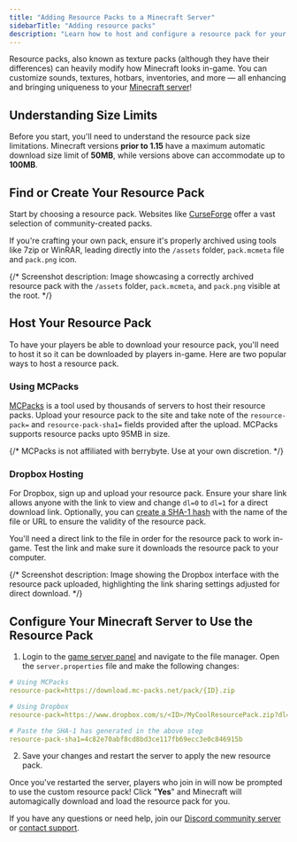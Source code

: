 ---
title: "Adding Resource Packs to a Minecraft Server"
sidebarTitle: "Adding resource packs"
description: "Learn how to host and configure a resource pack for your Minecraft Server."
---

Resource packs, also known as texture packs (although they have their differences) can heavily modify how Minecraft looks in-game. You can customize sounds, textures, hotbars, inventories, and more — all enhancing and bringing uniqueness to your [Minecraft server](https://berrybyte.net/minecraft-server-hosting)!

## Understanding Size Limits

Before you start, you'll need to understand the resource pack size limitations. Minecraft versions **prior to 1.15** have a maximum automatic download size limit of **50MB**, while versions above can accommodate up to **100MB**.

## Find or Create Your Resource Pack

Start by choosing a resource pack. Websites like [CurseForge](https://www.curseforge.com/minecraft/texture-packs) offer a vast selection of community-created packs.

If you're crafting your own pack, ensure it's properly archived using tools like 7zip or WinRAR, leading directly into the `/assets` folder,  `pack.mcmeta` file and `pack.png` icon.

{/* Screenshot description: Image showcasing a correctly archived resource pack with the `/assets` folder, `pack.mcmeta`, and `pack.png` visible at the root. */}

## Host Your Resource Pack

To have your players be able to download your resource pack, you'll need to host it so it can be downloaded by players in-game. Here are two popular ways to host a resource pack.

### Using MCPacks

[MCPacks](https://mc-packs.net) is a tool used by thousands of servers to host their resource packs. Upload your resource pack to the site and take note of the `resource-pack=` and `resource-pack-sha1=` fields provided after the upload. MCPacks supports resource packs upto 95MB in size.

{/* <Warning>MCPacks is not affiliated with berrybyte. Use at your own discretion.</Warning> */}

### Dropbox Hosting

For Dropbox, sign up and upload your resource pack. Ensure your share link allows anyone with the link to view and change `dl=0` to `dl=1` for a direct download link. Optionally, you can [create a SHA-1 hash](http://www.sha1-online.com/) with the name of the file or URL to ensure the validity of the resource pack.

<Info>You'll need a direct link to the file in order for the resource pack to work in-game. Test the link and make sure it downloads the resource pack to your computer.</Info>

{/* Screenshot description: Image showing the Dropbox interface with the resource pack uploaded, highlighting the link sharing settings adjusted for direct download. */}

## Configure Your Minecraft Server to Use the Resource Pack

1. Login to the [game server panel](https://game.berrybyte.net) and navigate to the file manager. Open the `server.properties` file and make the following changes:

```yml
# Using MCPacks
resource-pack=https://download.mc-packs.net/pack/{ID}.zip

# Using Dropbox
resource-pack=https://www.dropbox.com/s/<ID>/MyCoolResourcePack.zip?dl=1

# Paste the SHA-1 has generated in the above step
resource-pack-sha1=4c82e70abf8cd8bd3ce117fb69ecc3e0c846915b
```

2. Save your changes and restart the server to apply the new resource pack.

Once you've restarted the server, players who join in will now be prompted to use the custom resource pack! Click "**Yes**" and Minecraft will automagically download and load the resource pack for you.

If you have any questions or need help, join our [Discord community server](https://berrybyte.net/discord) or [contact support](https://berrybyte.net/tickets).